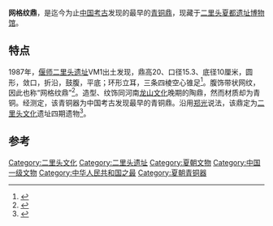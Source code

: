 '''网格纹鼎'''，是迄今为止[[中国考古学史|中国考古]]发现的最早的[[青铜时代|青铜鼎]]，现藏于[[二里头夏都遗址博物馆|二里头夏都遗址博物馆]]。

== 特点 ==
1987年，[[偃师市|偃师]][[二里头遗址|二里头遗址]]ⅤM1出土发现，鼎高20、口径15.3、底径10厘米，圆形，敛口，折沿，鼓腹，平底；环形立耳，三条四棱空心锥足<ref>{{Cite book|title=中国艺术品收藏鉴赏百科全书 1 铜器卷|last=史树青总主编；丁山等编撰；收藏家杂志社编|first=|publisher=北京：[[北京出版社|北京出版社]]|year=2005.05|isbn=7-200-05967-6|location=|pages=15}}</ref>。腹饰带状网纹，因此也称“网格纹鼎”<ref>{{Cite book|title=流光溢彩的金属宝器|last=郭艳红编著|first=|publisher=北京：[[现代出版社|现代出版社]]|year=2017.05|isbn=7-5143-6481-1|location=|pages=178}}</ref>。造型、纹饰同河南[[龙山文化|龙山文化]]晚期的陶鼎，然而材质却为青铜。经测定，该青铜器为中国考古发现最早的青铜鼎。沿用[[郑光_(1940年)|郑光]]说法，该鼎定为[[二里头文化|二里头文化]]遗址四期遗物<ref>{{Cite book|title=图说中华铜文化|last=华觉明，谭德睿主编|first=|publisher=合肥：[[中国科学技术大学出版社|中国科学技术大学出版社]]|year=2018.04|isbn=978-7-312-04445-8|location=|pages=23-24}}</ref>。

==参考==
{{reflist}}

[[Category:二里头文化|Category:二里头文化]]
[[Category:二里头遗址|Category:二里头遗址]]
[[Category:夏朝文物|Category:夏朝文物]]
[[Category:中国一级文物|Category:中国一级文物]]
[[Category:中华人民共和国之最|Category:中华人民共和国之最]]
[[Category:夏朝青铜器|Category:夏朝青铜器]]